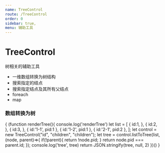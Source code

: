 ```yaml
---
name: TreeControl
route: /TreeControl
order: 0
sidebar: true,
menu: 辅助工具
---
```





# TreeControl
树相关的辅助工具
+ 一维数组转换为树结构
+ 搜索指定的结点
+ 搜索指定结点及其所有父结点
+ foreach
+ map

### 数组转换为树
<Playground>
  <div>
    {
      (function renderTree(){
        console.log('renderTree')
         let list = [
          {
            id:1,
          },
          {
            id:2,
          },
          {
            id:3,
          },
          {
            id:'1-1',
            pid:1
          },
          {
            id:'1-2',
            pid:1
          },
          {
            id:'2-1',
            pid:2
          },
        ];
        let control = new TreeControl("id", "children", "children");
        let tree = control.listToTree(list, (node, parent)=>{
          if(!parent){
            return !node.pid;
          }
          return node.pid === parent.id;
        });
        console.log('tree', tree)
        return JSON.stringify(tree, null, 2)
      })()
    }
  </div>
</Playground>

